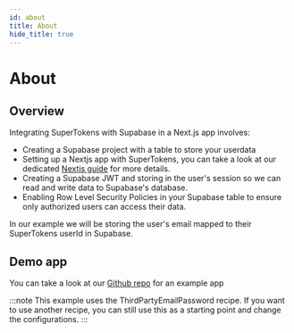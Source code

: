 ```yaml
---
id: about
title: About
hide_title: true
---
```


# About

## Overview
Integrating SuperTokens with Supabase in a Next.js app involves:

- Creating a Supabase project with a table to store your userdata
- Setting up a  Nextjs app with SuperTokens, you can take a look at our dedicated [Nextjs guide](../nextjs/about) for more details.
- Creating a Supabase JWT and storing in the user's session so we can read and write data to Supabase's database.
- Enabling Row Level Security Policies in your Supabase table to ensure only authorized users can access their data.

In our example we will be storing the user's email mapped to their SuperTokens userId in Supabase.

## Demo app

You can take a look at our [Github repo](https://github.com/supertokens/supertokens-auth-react/tree/master/examples/with-supabase) for an example app

:::note
This example uses the ThirdPartyEmailPassword recipe. If you want to use another recipe, you can still use this as a starting point and change the configurations.
:::